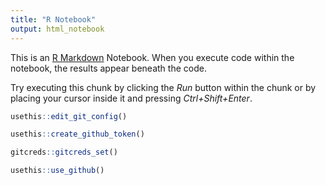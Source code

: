 ```yaml
---
title: "R Notebook"
output: html_notebook
---
```


This is an [R Markdown](http://rmarkdown.rstudio.com) Notebook. When you execute code within the notebook, the results appear beneath the code. 

Try executing this chunk by clicking the *Run* button within the chunk or by placing your cursor inside it and pressing *Ctrl+Shift+Enter*. 

```r
usethis::edit_git_config()
```




```r
usethis::create_github_token()
```
```r
gitcreds::gitcreds_set()
```



```r
usethis::use_github()
```

